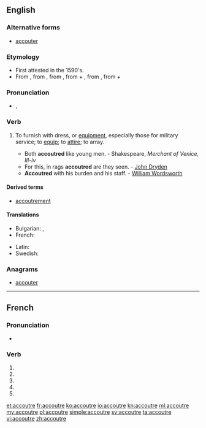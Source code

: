 {{also|accoutré}}
==English==

===Alternative forms===
* {{qualifier|chielfy|US}} [[accouter]]

===Etymology===
* First attested in the 1590's.
* From {{etyl|fr|en}} {{term|accoutrer|lang=fr}}, from {{etyl|fro|en}} {{term|acoustrer|lang=fro}}, from {{etyl|VL.|en}} {{m|la|acconsūtūrāre||to equip with clothes}}, from {{etyl|la|en}} {{term|ad||to|lang=la}} + {{m|la|consūtūra||sewing, clothes}}, from {{etyl|la|en}} {{m|la|cōnsuō||to sew together}}, from {{etyl|la|en}} {{term|con||together|lang=la}} + {{m|la|suō||to sew}}

===Pronunciation===
* {{enPR|ac-cou*tre}}, {{IPA|/əˈkuːtə/|lang=en}}

===Verb===
{{en-verb|accoutr|ing}}

# {{context|transitive|lang=en}} To furnish with dress, or [[equipment]], especially those for military service; to [[equip]]; to [[attire]]; to array.
#* Both '''accoutred''' like young men. - Shakespeare, ''Merchant of Venice, III-iv''
#* For this, in rags '''accoutred''' are they seen. - [[w:John Dryden|John Dryden]]
#* '''Accoutred''' with his burden and his staff. - [[w:William Wordsworth|William Wordsworth]]

====Derived terms====
* [[accoutrement]]

====Translations====
{{trans-top|to equip, to attire, to array}}
* Bulgarian: {{t+|bg|обличам}}, {{t+|bg|екипирам}}
* French: {{t+|fr|accoutrer}}
{{trans-mid}}
* Latin: {{t|la|accustor}}
* Swedish: {{t+|sv|utrusta}}
{{trans-bottom}}

===Anagrams===
* [[accouter#English|accouter]]

----

==French==

===Pronunciation===
* {{homophones|lang=fr|accoutrent|accoutres}}

===Verb===
{{fr-verb-form}}

# {{conjugation of|accoutrer||1|s|pres|ind|lang=fr}}
# {{conjugation of|accoutrer||3|s|pres|ind|lang=fr}}
# {{conjugation of|accoutrer||1|s|pres|sub|lang=fr}}
# {{conjugation of|accoutrer||1|s|pres|sub|lang=fr}}
# {{conjugation of|accoutrer||2|s|imp|lang=fr}}

[[et:accoutre]]
[[fr:accoutre]]
[[ko:accoutre]]
[[io:accoutre]]
[[kn:accoutre]]
[[ml:accoutre]]
[[my:accoutre]]
[[pl:accoutre]]
[[simple:accoutre]]
[[sv:accoutre]]
[[ta:accoutre]]
[[vi:accoutre]]
[[zh:accoutre]]